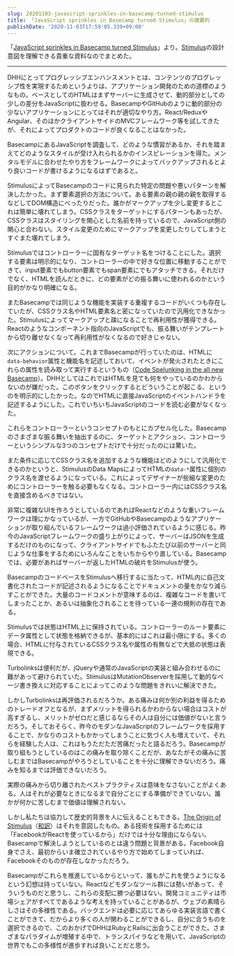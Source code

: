 ```yaml
---
slug: 20201103-javascript-sprinkles-in-basecamp-turned-stimulus
title: 「JavaScript sprinkles in Basecamp turned Stimulus」の雑要約
publishDate: '2020-11-03T17:59:05.339+09:00'
---
```


「[JavaScript sprinkles in Basecamp turned Stimulus](https://changelog.com/podcast/286)」より。[Stimulus](https://stimulusjs.org/)の設計意図を理解できる貴重な資料なのでまとめた。

---

DHHにとってプログレッシブエンハンスメントとは、コンテンツのプログレッシブ性を実現するためというよりは、アプリケーション開発のための道標のようなもの。ベースとしてのHTMLはまずサーバーに生成させて、動的部分としての少しの差分をJavaScriptに扱わせる。BasecampやGitHubのように動的部分の少ないアプリケーションにとってはそれが適切なやり方。React/ReduxやAngular、そのほかクライアントサイドのMVCフレームワーク等を試してきたが、それによってプロダクトのコードが良くなることはなかった。

BasecampにあるJavaScriptを調査して、どのような慣習があるか、それを踏まえてどのようなスタイルが受け入れられるかのインスピレーションを得た。メンタルモデルに合わせたやり方をフレームワークによってバックアップされるとより良いコードが書けるようになるはずであると。

StimulusによってBasecampのコードに見られた特定の問題や悪いパターンを解決したかった。まず要素選択の方法について。ある要素の親の親の親を取得するなどしてDOM構造にべったりだった。誰かがマークアップを少し変更するとこれは簡単に壊れてしまう。CSSクラスをターゲットにするパターンもあったが、CSSクラスはスタイリングを関心とした名前を持っているので、JavaScript側の関心と合わない。スタイル変更のためにマークアップを変更したりしてしまうとすぐまた壊れてしまう。

Stimulusではコントローラーに固有なターゲット名をつけることにした。選択する要素は明示的になり、コントローラーの中で好きな位置に移動することができて、input要素でもbutton要素でもspan要素にでもアタッチできる。それだけでなく、HTMLを読んだときに、どの要素がどの振る舞いに使われるのかという目的がかなり明確になる。

またBasecampでは同じような機能を実装する重複するコードがいくつも存在していたが、CSSクラス名やHTML要素名と密になっていたので汎用化できなかった。Stimulusによってマークアップと疎になることで再利用性が獲得できる。Reactのようなコンポーネント指向のJavaScriptでも、振る舞いがテンプレートから切り離せなくなって再利用性がなくなるので好きじゃない。

次にアクションについて。これまでBasecampが行っていたのは、HTMLに`data-behavior`属性と機能名を記述しておいて、イベントが発火されたときにこれらの属性を読み取って実行するというもの（[Code Spelunking in the all new Basecamp](https://signalvnoise.com/posts/3167-code-spelunking-in-the-all-new-basecamp)）。DHHとしてはこれではHTMLを見ても何をやっているのかわからないのが嫌だった。このボタンをクリックするとどういうことが起こる、というのを明示的にしたかった。なのでHTMLに直接JavaScriptのイベントハンドラを記述するようにした。これでいちいちJavaScriptのコードを読む必要がなくなった。

これらをコントローラーというコンセプトのもとにカプセル化した。Basecampのさまざまな振る舞いを抽出するのに、ターゲットとアクション、コントローラーというシンプルな3つのコンセプトだけで十分だったのには驚いた。

また条件に応じてCSSクラス名を追加するような機能はどのようにして汎用化できるのかというと、StimulusのData MapsによってHTMLの`data-*`属性に個別のクラス名を渡せるようになっている。これによってデザイナーが些細な変更のためにコントローラーを触る必要もなくなる。コントローラー内にはCSSクラス名を直接含めるべきではない。

非常に複雑なUIを作ろうとしているのであればReactなどのような重いフレームワークは理にかなっているが、一方でGitHubやBasecampのようなアプリケーションが取り組んでいるフレームワークは過小評価されているように感じる。昨今のJavaScriptフレームワークの盛り上がりによって、サーバーはJSONを生成するだけのものになって、クライアントサイドでもふたたび以前のサーバーと同じような仕事をするためにいろんなことをいちからやり直している。Basecampでは、必要があればサーバーが返したHTMLの破片をStimulusが使う。

BasecampのコードベースをStimulusへ移行するに当たって、HTML内に自己文書化されたコードが記述されるようになることでドキュメントの量をかなり減らすことができた。大量のコードコメントが意味するのは、複雑なコードを書いてしまったことか、あるいは抽象化されることを待っている一連の規則の存在である。

Stimulusでは状態はHTML上に保持されている。コントローラーのルート要素にデータ属性として状態を格納できるが、基本的にはこれは最小限にする。多くの場合、HTMLに付与されているCSSクラス名や属性の有無などで大抵の状態は表現できる。

Turbolinksは便利だが、jQueryや通常のJavaScriptの実装と組み合わせるのに難があって避けられていた。StimulusはMutationObserverを採用して動的なページ書き換えに対応することによってこのような問題をきれいに解決できた。

しかしTurbolinksは再評価されるだろうか。ある痛みは何か別の利益を得るためのトレードオフとなるが、まずメリットを得られるかわからない場合はコストが高すぎるし、メリットがゼロだと感じるならその人は自分には価値がないと言うだろう。そしておそらく、昨今のモダンなJavaScriptのフレームワークを採用することで、かなりのコストもかかってしまうことに気づく人も増えていて、それらを経験した人は、これはもうただただ苦痛だったと語るだろう。Basecampが取り組もうとしているのはこの痛みを取り除くことだが、あなたがその痛みに苦しむまではBasecampがやろうとしていることを十分に理解できないだろう。痛みを知るまでは評価できないだろう。

実際の痛みから切り離されたベストプラクティスは意味をなさないことがよくある。人はそれが必要なときになるまで自分ごとにする準備ができていない。誰かが何かに苦しむまで価値は理解されない。

しかし私たちは協力して歴史的背景を人に伝えることもできる。[The Origin of Stimulus](https://stimulusjs.org/handbook/origin)（[和訳](https://yuheiy.hatenablog.com/entry/2019/05/02/204549)）はそれを意図したもの。ある技術を採用するためには「FacebookがReactを使っているから」だけでは十分な理由にならない。Basecampで解決しようとしているのとは違う問題と背景がある。Facebook自身でさえ、最初からいま確立されているやり方で始めてしまっていれば、Facebookそのものが存在しなかっただろう。

Basecampがこれらを推進しているからといって、誰もがこれを使うようになるという幻想は持っていない。Reactなどモダンなツール群には勢いがあって、そういうものだと思うし、これらの支配に勝つ必要はない。開発コミュニティは市場シェアがすべてであるような考えを持っていることがあるが、ウェブの素晴らしさはその多様性である。バックエンドは必要に応じてあらゆる実装言語で書くことができて、だからより多くの人が関わることができるし、自分に合うものを選択できるので、このおかげでDHHはRubyとRailsに出会うことができた。さまざまなパラダイムが増殖する中で、トランスパイラなどを用いて、JavaScriptの世界でもこの多様性が進歩すれば良いことだと思う。
